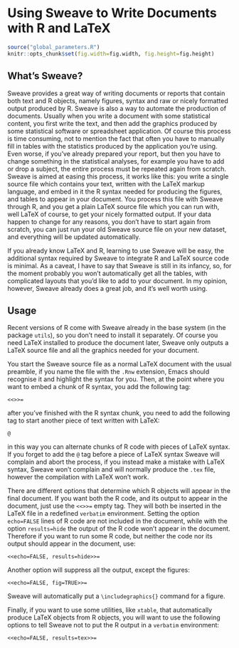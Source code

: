 # Using Sweave to Write Documents with R and LaTeX

```r
source("global_parameters.R")
knitr::opts_chunk$set(fig.width=fig.width, fig.height=fig.height)
```

## What's Sweave?

Sweave provides a great way of writing documents or reports that contain both text and R objects, namely figures, syntax and raw or nicely formatted output produced by R. Sweave is also a way to automate the production of documents. Usually when you write a  document with some statistical content, you first write the text, and then add the graphics produced by some statistical software or spreadsheet application. Of course this process is time consuming, not to mention the fact that often you have to manually fill in tables with the statistics produced by the application you're using. Even worse, if you've already prepared your report, but then you have to change something in the statistical analyses, for example you have to add or drop a subject, the entire process must be repeated again from scratch. Sweave is aimed at easing this process, it works like this: you write a single source file which contains  your text, written with the LaTeX markup language, and embed in it the R syntax needed for producing the figures, and tables to appear in your document. You process this file with Sweave through R, and you get a plain LaTeX source file which you can run with, well LaTeX of course, to get your nicely formatted output. If your data happen to change for any reasons, you don't have to start again from scratch, you can just run your old Sweave source file on your new dataset, and everything will be updated automatically.

If you already know LaTeX and R, learning to use Sweave will be easy, the additional syntax required by Sweave to integrate R and LaTeX source code is minimal. As a caveat, I have to say that Sweave is still in its infancy, so, for the moment probably you won't automatically get all the tables, with complicated layouts that you'd like to add to your document. In my opinion, however, Sweave already does a great job, and it's well worth using.

## Usage

Recent versions of R come with Sweave already in the base system (in the package `utils`), so you don't need to install it separately. Of course you need LaTeX installed to produce the document later, Sweave only outputs a LaTeX source file and all the graphics needed for your document.

You start the Sweave source file as a normal LaTeX document with the usual preamble, if you name the file with the `.Rnw` extension, Emacs should recognise it and highlight the syntax for you. Then, at the point where you want to embed a chunk of R syntax, you add the following tag:

```
<<>>=
```

after you've finished with the R syntax chunk, you need to add the following tag to start another piece of text written with LaTeX:

```
@
```

in  this way you can alternate chunks of R code with pieces of LaTeX syntax. If you forget to add the `@` tag before a piece of LaTeX syntax Sweave will complain and abort the process, if you instead make a mistake with LaTeX syntax, Sweave won't complain and will normally produce the `.tex` file, however the compilation with LaTeX won't work.

There are different options that determine which R objects will appear in the final document. If you want both the R code, and its output to appear in the document, just use the `<<>>=` empty tag. They will both be inserted in the LaTeX file in a redefined `verbatim` environment. Setting the option `echo=FALSE` lines of R code are not included in the document, while with the option `results=hide` the output of the R code won't appear in the document. Therefore if you want to run some R code, but neither the code nor its output should appear in the document, use:

```
<<echo=FALSE, results=hide>>= 
```

Another option will suppress all the output, except the figures:

```
<<echo=FALSE, fig=TRUE>>=
```

Sweave will automatically put a `\includegraphics{}` command for a figure.

Finally, if you want to use some utilities, like `xtable`, that automatically produce LaTeX objects from R objects, you will want to use the following options to tell Sweave not to put the R output in a `verbatim` environment:

```
<<echo=FALSE, results=tex>>=
```
